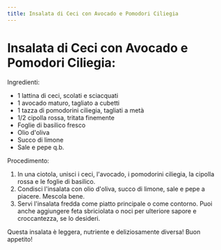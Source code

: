 ```yaml
---
title: Insalata di Ceci con Avocado e Pomodori Ciliegia
---
```


# Insalata di Ceci con Avocado e Pomodori Ciliegia:

Ingredienti:

- 1 lattina di ceci, scolati e sciacquati
- 1 avocado maturo, tagliato a cubetti
- 1 tazza di pomodorini ciliegia, tagliati a metà
- 1/2 cipolla rossa, tritata finemente
- Foglie di basilico fresco
- Olio d'oliva
- Succo di limone
- Sale e pepe q.b.

Procedimento:

1. In una ciotola, unisci i ceci, l'avocado, i pomodorini ciliegia, la cipolla rossa e le foglie di basilico.
2. Condisci l'insalata con olio d'oliva, succo di limone, sale e pepe a piacere. Mescola bene.
3. Servi l'insalata fredda come piatto principale o come contorno. Puoi anche aggiungere feta sbriciolata o noci per ulteriore sapore e croccantezza, se lo desideri.

Questa insalata è leggera, nutriente e deliziosamente diversa! Buon appetito!